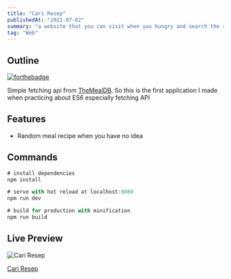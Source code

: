 ```yaml
---
title: "Cari Resep"
publishedAt: "2021-07-02"
summary: "a website that you can visit when you hungry and search the recipe what you want, all recipe from The Meal DB"
tag: "Web"
---
```


## Outline

[![forthebadge](https://forthebadge.com/images/badges/uses-js.svg)](https://forthebadge.com)

Simple fetching api from [TheMealDB](https://www.themealdb.com/).
So this is the first application I made when practicing about ES6 especially fetching API

## Features

- Random meal recipe when you have no idea

## Commands

```javascript
# install dependencies
npm install

# serve with hot reload at localhost:8080
npm run dev

# build for production with minification
npm run build
```

## Live Preview

![Cari Resep](/cari_resep.png)

[Cari Resep](https://cariresep.netlify.app/)

